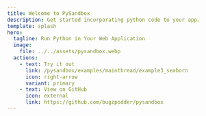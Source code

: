 ```yaml
---
title: Welcome to PySandbox
description: Get started incorporating python code to your app.
template: splash
hero:
  tagline: Run Python in Your Web Application
  image:
    file: ../../assets/pysandbox.webp
  actions:
    - text: Try it out
      link: /pysandbox/examples/mainthread/example3_seaborn
      icon: right-arrow
      variant: primary
    - text: View on GitHub
      icon: external
      link: https://github.com/bugzpodder/pysandbox
---
```



<CardGrid>
  <LinkCard
    title="Introduction"
    description="PySandbox is a library that helps developers create client-side Python-powered web applications."
    href="/pysandbox/guides/introduction"
  />
  <LinkCard
    title="Examples"
    description="Adding Python visualizations backed by IPython and matplotlib into your application."
    href="/pysandbox/guides/examples"
  />
  <LinkCard
    title="Install"
    description="PySandbox is available on NPM (or via CDN)."
    href="/pysandbox/guides/installation"
  />
  <LinkCard
    title="Documentation"
    description="How to get most out of PySandbox."
    href="/pysandbox/references"
  />
</CardGrid>
